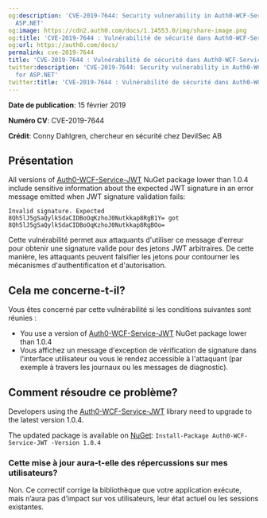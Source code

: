 ```yaml
---
og:description: 'CVE-2019-7644: Security vulnerability in Auth0-WCF-Service-JWT for
  ASP.NET'
og:image: https://cdn2.auth0.com/docs/1.14553.0/img/share-image.png
og:title: 'CVE-2019-7644 : Vulnérabilité de sécurité dans Auth0-WCF-Service-JWT'
og:url: https://auth0.com/docs/
permalink: cve-2019-7644
title: 'CVE-2019-7644 : Vulnérabilité de sécurité dans Auth0-WCF-Service-JWT'
twitter:description: 'CVE-2019-7644: Security vulnerability in Auth0-WCF-Service-JWT
  for ASP.NET'
twitter:title: 'CVE-2019-7644 : Vulnérabilité de sécurité dans Auth0-WCF-Service-JWT'
---
```


**Date de publication**: 15 février 2019

**Numéro CV**: CVE-2019-7644

**Crédit**: Conny Dahlgren, chercheur en sécurité chez DevilSec AB

## Présentation

All versions of [Auth0-WCF-Service-JWT](https://www.nuget.org/packages/Auth0-WCF-Service-JWT/) NuGet package lower than 1.0.4 include sensitive information about the expected <Tooltip tip="JSON Web Token (JWT): Standard ID Token format (and often Access Token format) used to represent claims securely between two parties." cta="View Glossary" href="/docs/glossary?term=JWT">JWT</Tooltip> signature in an error message emitted when JWT signature validation fails:

`Invalid signature. Expected 8Qh5lJ5gSaQylkSdaCIDBoOqKzhoJ0Nutkkap8RgB1Y= got 8Qh5lJ5gSaQylkSdaCIDBoOqKzhoJ0Nutkkap8RgBOo=`

Cette vulnérabilité permet aux attaquants d'utiliser ce message d'erreur pour obtenir une signature valide pour des jetons JWT arbitraires. De cette manière, les attaquants peuvent falsifier les jetons pour contourner les mécanismes d'authentification et d'autorisation.

## Cela me concerne-t-il?

Vous êtes concerné par cette vulnérabilité si les conditions suivantes sont réunies :

* You use a version of [Auth0-WCF-Service-JWT](https://www.nuget.org/packages/Auth0-WCF-Service-JWT/) NuGet package lower than 1.0.4
* Vous affichez un message d'exception de vérification de signature dans l'interface utilisateur ou vous le rendez accessible à l'attaquant (par exemple à travers les journaux ou les messages de diagnostic).

## Comment résoudre ce problème?

Developers using the [Auth0-WCF-Service-JWT](https://www.nuget.org/packages/Auth0-WCF-Service-JWT/) library need to upgrade to the latest version 1.0.4.

The updated package is available on [NuGet](https://www.nuget.org): `Install-Package Auth0-WCF-Service-JWT -Version 1.0.4`

### Cette mise à jour aura-t-elle des répercussions sur mes utilisateurs?

Non. Ce correctif corrige la bibliothèque que votre application exécute, mais n’aura pas d’impact sur vos utilisateurs, leur état actuel ou les sessions existantes.